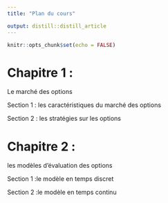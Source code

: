 ```yaml
---
title: "Plan du cours"

output: distill::distill_article
---
```


```r
knitr::opts_chunk$set(echo = FALSE)
```


# Chapitre 1 : 
Le marché des options

 Section 1 : les caractéristiques du marché des options
 
 Section 2 : les stratégies sur les options

# Chapitre 2 : 
les modèles d'évaluation des options

Section 1 :le modèle en temps discret 

Section 2 :le modèle en temps continu  











